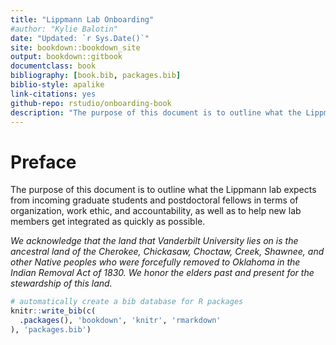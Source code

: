 ```yaml
---
title: "Lippmann Lab Onboarding"
#author: "Kylie Balotin"
date: "Updated: `r Sys.Date()`"
site: bookdown::bookdown_site
output: bookdown::gitbook
documentclass: book
bibliography: [book.bib, packages.bib]
biblio-style: apalike
link-citations: yes
github-repo: rstudio/onboarding-book
description: "The purpose of this document is to outline what the Lippmann lab expects from incoming graduate students and postdoctoral fellows in terms of organization, work ethic, and accountability, as well as to help new lab members get integrated as quickly as possible."
---
```


# Preface {-}

The purpose of this document is to outline what the Lippmann lab expects from incoming graduate students and postdoctoral fellows in terms of organization, work ethic, and accountability, as well as to help new lab members get integrated as quickly as possible. 


*We acknowledge that the land that Vanderbilt University lies on is the ancestral land of the Cherokee, Chickasaw, Choctaw, Creek, Shawnee, and other Native peoples who were forcefully removed to Oklahoma in the Indian Removal Act of 1830. We honor the elders past and present for the stewardship of this land.*

```r
# automatically create a bib database for R packages
knitr::write_bib(c(
  .packages(), 'bookdown', 'knitr', 'rmarkdown'
), 'packages.bib')
```
